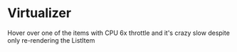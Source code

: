 # Virtualizer

Hover over one of the items with CPU 6x throttle and it's crazy slow despite
only re-rendering the ListItem
